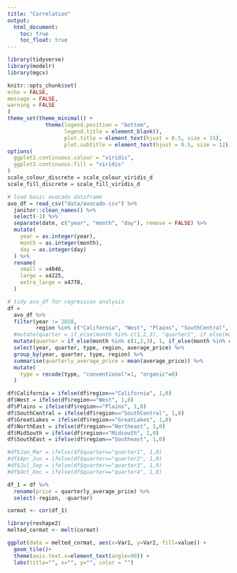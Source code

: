 ```yaml
---
title: "Correlation"
output: 
  html_document:
    toc: true
    toc_float: true
---
```


```r
library(tidyverse)
library(modelr)
library(mgcv)

knitr::opts_chunk$set(
echo = FALSE,
message = FALSE,
warning = FALSE
)
theme_set(theme_minimal() + 
            theme(legend.position = "bottom", 
                  legend.title = element_blank(),
                  plot.title = element_text(hjust = 0.5, size = 15),
                  plot.subtitle = element_text(hjust = 0.5, size = 12)))
options(
  ggplot2.continuous.colour = "viridis",
  ggplot2.continuous.fill = "viridis"
)
scale_colour_discrete = scale_colour_viridis_d
scale_fill_discrete = scale_fill_viridis_d
```

```r
# load basic avocado dataframe
avo_df = read_csv("data/avocado.csv") %>%
  janitor::clean_names() %>%
  select(-1) %>% 
  separate(date, c("year", "month", "day"), remove = FALSE) %>% 
  mutate(
    year = as.integer(year),
    month = as.integer(month),
    day = as.integer(day)
  ) %>% 
  rename(
    small = x4046,
    large = x4225,
    extra_large = x4770,
  ) 
```

```r
# tidy avo_df for regression analysis
df = 
  avo_df %>%
  filter(year != 2018,
         region %in% c("California", "West", "Plains", "SouthCentral", "GreatLakes", "Northeast", "Midsouth", "Southeast")) %>%
  #mutate(quarter = if_else(month %in% c(1,2,3), "quarter1", if_else(month %in% c(4,5,6), "quarter2", if_else(month %in% c(7,8,9), "quarter3", "quarter4")))) %>%
  mutate(quarter = if_else(month %in% c(1,2,3), 1, if_else(month %in% c(4,5,6), 2, if_else(month %in% c(7,8,9), 3,4))))%>% 
  select(year, quarter, type, region, average_price) %>%
  group_by(year, quarter, type, region) %>%
  summarise(quarterly_average_price = mean(average_price)) %>% 
  mutate(
    type = recode(type, "conventional"=1, "organic"=0)
  )

df$California = ifelse(df$region=="California", 1,0)
df$West = ifelse(df$region=="West", 1,0)
df$Plains = ifelse(df$region=="Plains", 1,0)
df$SouthCentral = ifelse(df$region=="SouthCentral", 1,0)
df$GreatLakes = ifelse(df$region=="GreatLakes", 1,0)
df$NorthEast = ifelse(df$region=="Northeast", 1,0)
df$MidSouth = ifelse(df$region=="Midsouth", 1,0)
df$SouthEast = ifelse(df$region=="Southeast", 1,0)

#df$Jan_Mar = ifelse(df$quarter=="quarter1", 1,0)
#df$Apr_Jun = ifelse(df$quarter=="quarter2", 1,0)
#df$Jul_Sep = ifelse(df$quarter=="quarter3", 1,0)
#df$Oct_Dec = ifelse(df$quarter=="quarter4", 1,0)

df_1 = df %>% 
  rename(price = quarterly_average_price) %>% 
  select(-region, -quarter)

```




```r
cormat <- cor(df_1)

library(reshape2)
melted_cormat <- melt(cormat)

ggplot(data = melted_cormat, aes(x=Var1, y=Var2, fill=value)) + 
  geom_tile()+
  theme(axis.text.x=element_text(angle=90)) +  
  labs(title="", x="", y="", color = "")
```

